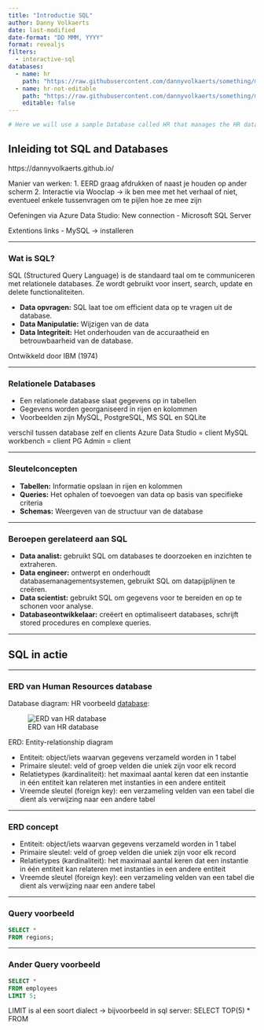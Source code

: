 ```yaml
---
title: "Introductie SQL"
author: Danny Volkaerts
date: last-modified
date-format: "DD MMM, YYYY" 
format: revealjs
filters:
  - interactive-sql
databases:
  - name: hr
    path: "https://raw.githubusercontent.com/dannyvolkaerts/something/main/hr.sql"
  - name: hr-not-editable
    path: "https://raw.githubusercontent.com/dannyvolkaerts/something/main/hr.sql"
    editable: false
---
```



```r
# Here we will use a sample Database called HR that manages the HR data of the small businesses which is collected from [www.sqltutorial.org](https://www.sqltutorial.org/sql-sample-database/). And to create the database, a SQLite script file was used when rendering the document. Read the [extension docs](https://github.com/shafayetShafee/interactive-sql#using) for details.
```


## Inleiding tot SQL and Databases

:::{.notes}

https://dannyvolkaerts.github.io/

Manier van werken:
1. EERD graag afdrukken of naast je houden op ander scherm
2. Interactie via Wooclap -> ik ben mee met het verhaal of niet, eventueel enkele tussenvragen om te pijlen hoe ze mee zijn

Oefeningen via Azure Data Studio:
New connection - Microsoft SQL Server


Extentions links - MySQL -> installeren

:::

---

### Wat is SQL?

SQL (Structured Query Language) is de standaard taal om te communiceren met relationele databases. Ze wordt gebruikt voor insert, search, update en delete functionaliteiten.


- **Data opvragen:** SQL laat toe om efficient data op te vragen uit de database.
- **Data Manipulatie:** Wijzigen van de data
- **Data Integriteit:** Het onderhouden van de accuraatheid en betrouwbaarheid van de database.

Ontwikkeld door IBM (1974)

---

### Relationele Databases

- Een relationele database slaat gegevens op in tabellen
- Gegevens worden georganiseerd in rijen en kolommen
- Voorbeelden zijn MySQL, PostgreSQL, MS SQL en SQLite

:::{.notes}
verschil tussen database zelf en clients
Azure Data Studio = client
MySQL workbench = client
PG Admin = client
:::

---

### Sleutelconcepten

- **Tabellen:** Informatie opslaan in rijen en kolommen
- **Queries:** Het ophalen of toevoegen van data op basis van specifieke criteria
- **Schemas:** Weergeven van de structuur van de database

---

### Beroepen gerelateerd aan SQL

- **Data analist:** gebruikt SQL om databases te doorzoeken en inzichten te extraheren.
- **Data engineer:** ontwerpt en onderhoudt databasemanagementsystemen, gebruikt SQL om datapijplijnen te creëren.
- **Data scientist:** gebruikt SQL om gegevens voor te bereiden en op te schonen voor analyse.
- **Databaseontwikkelaar:** creëert en optimaliseert databases, schrijft stored procedures en complexe queries.

---

## SQL in actie

---

### ERD van Human Resources database

Database diagram: HR voorbeeld [database](sql_course_images/hr-SQL-Sample-Database-Schema.pdf): <!-- [SQL tutorial](https://www.sqltutorial.org/sql-sample-database/){preview-link="true" style="text-align: center"} -->

![ERD van HR database](sql_course_images/hr-SQL-Sample-Database-Schema.png){#fig-erd-hr}

:::{.notes}
ERD: Entity-relationship diagram

* Entiteit: object/iets waarvan gegevens verzameld worden in 1 tabel\
* Primaire sleutel: veld of groep velden die uniek zijn voor elk record\
* Relatietypes (kardinaliteit): het maximaal aantal keren dat een instantie in één entiteit kan relateren met instanties in een andere entiteit\
* Vreemde sleutel (foreign key): een verzameling velden van een tabel die dient als verwijzing naar een andere tabel\

:::

---

### ERD concept

* Entiteit: object/iets waarvan gegevens verzameld worden in 1 tabel
* Primaire sleutel: veld of groep velden die uniek zijn voor elk record
* Relatietypes (kardinaliteit): het maximaal aantal keren dat een instantie in één entiteit kan relateren met instanties in een andere entiteit
* Vreemde sleutel (foreign key): een verzameling velden van een tabel die dient als verwijzing naar een andere tabel

---

### Query voorbeeld

```.sql
SELECT *
FROM regions;
```


---

### Ander Query voorbeeld

```.sql
SELECT * 
FROM employees 
LIMIT 5;
```

:::{.notes}
LIMIT is al een soort dialect -> bijvoorbeeld in sql server: SELECT TOP(5) * FROM
:::

